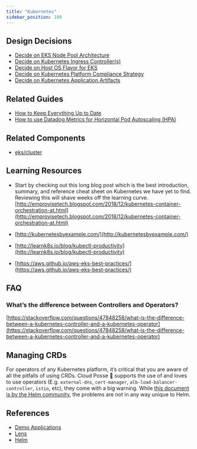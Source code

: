 ```yaml
---
title: "Kubernetes"
sidebar_position: 100
---
```


## Design Decisions

- [Decide on EKS Node Pool Architecture](/layers/eks/design-decisions/decide-on-eks-node-pool-architecture)
- [Decide on Kubernetes Ingress Controller(s)](/layers/eks/design-decisions/decide-on-kubernetes-ingress-controller-s)
- [Decide on Host OS Flavor for EKS](/layers/eks/design-decisions/decide-on-host-os-flavor-for-eks)
- [Decide on Kubernetes Platform Compliance Strategy](/layers/security-and-compliance/design-decisions/decide-on-kubernetes-platform-compliance-strategy)
- [Decide on Kubernetes Application Artifacts](/layers/software-delivery/design-decisions/decide-on-kubernetes-application-artifacts)

## Related Guides

- [How to Keep Everything Up to Date](/learn/maintenance/upgrades/how-to-keep-everything-up-to-date)
- [How to use Datadog Metrics for Horizontal Pod Autoscaling (HPA)](/layers/monitoring/datadog/tutorials/how-to-use-datadog-metrics-for-horizontal-pod-autoscaling-hpa)

## Related Components

- [eks/cluster](/components/library/aws/eks/cluster/)

## Learning Resources

- Start by checking out this long blog post which is the best introduction, summary, and reference cheat sheet on Kubernetes we have yet to find. Reviewing this will shave weeks off the learning curve.
[http://emprovisetech.blogspot.com/2018/12/kubernetes-container-orchestration-at.html](http://emprovisetech.blogspot.com/2018/12/kubernetes-container-orchestration-at.html)

- [http://kubernetesbyexample.com/](http://kubernetesbyexample.com/)

- [http://learnk8s.io/blog/kubectl-productivity](http://learnk8s.io/blog/kubectl-productivity)

- [https://aws.github.io/aws-eks-best-practices/](https://aws.github.io/aws-eks-best-practices/)

## FAQ

### What’s the difference between Controllers and Operators?

[https://stackoverflow.com/questions/47848258/what-is-the-difference-between-a-kubernetes-controller-and-a-kubernetes-operator](https://stackoverflow.com/questions/47848258/what-is-the-difference-between-a-kubernetes-controller-and-a-kubernetes-operator)

## Managing CRDs

For operators of any Kubernetes platform, it’s critical that you are aware of all the pitfalls of using CRDs. Cloud Posse  💯 supports the use of and loves to use operators (E.g. `external-dns`, `cert-manager`, `alb-load-balancer-controller`, `istio`, etc), they come with a big warning. While [this document is by the Helm community](https://github.com/helm/community/blob/main/hips/hip-0011.md), the problems are not in any way unique to Helm.

## References

- [Demo Applications](/resources/legacy/demo-applications)
- [Lens](/resources/legacy/lens)
- [Helm](/resources/legacy/helm)



